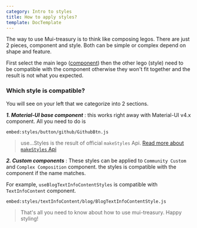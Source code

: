 ```yaml
---
category: Intro to styles
title: How to apply styles?
template: DocTemplate
---
```


The way to use Mui-treasury is to think like composing legos. There are just 2 pieces,
component and style. Both can be simple or complex depend on shape and feature.

First select the main lego ([component](/components)) then the other lego (style) need to
be compatible with the component otherwise they won't fit together and the result is not what you expected.

### Which style is compatible?

You will see on your left that we categorize into 2 sections.

**_1. Material-UI base component_** : this works right away with Material-UI v4.x component. All you need to do is


<ThemeProvider theme={createTheme()}>
  <SimpleShowcase>
    <GithubButtonStyle />
  </SimpleShowcase>
</ThemeProvider>

`embed:styles/button/github/GithubBtn.js`

> use...Styles is the result of official `makeStyles` Api. [Read more about `makeStyles` Api](https://material-ui.com/styles/api/#makestyles-styles-options-hook)

**_2. Custom components_** : These styles can be applied to `Community Custom` and `Complex Composition` component.
the styles is compatible with the component if the name matches.

For example, `useBlogTextInfoContentStyles` is compatible with `TextInfoContent` component.


<SimpleShowcase>
  <BlogTextInfoContentStyle />
</SimpleShowcase>

`embed:styles/textInfoContent/blog/BlogTextInfoContentStyle.js`

> That's all you need to know about how to use mui-treasury. Happy styling!
